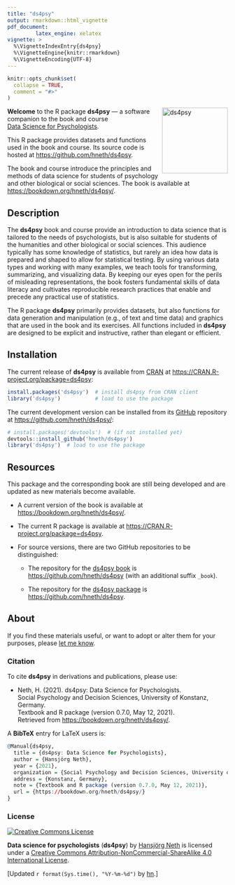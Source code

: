 ```yaml
---
title: "ds4psy"
output: rmarkdown::html_vignette
pdf_document:
         latex_engine: xelatex
vignette: >
  %\VignetteIndexEntry{ds4psy}
  %\VignetteEngine{knitr::rmarkdown}
  %\VignetteEncoding{UTF-8}
---
```


```r
knitr::opts_chunk$set(
  collapse = TRUE,
  comment = "#>"
)
```

<!-- ds4psy logo 1: -->
<a href="https://bookdown.org/hneth/ds4psy/">
<img src = "./../inst/images/ds4psy.png" alt = "ds4psy" width = "150px" align = "right" style = "width: 150px; float: right; border:11;"/>
</a>


**Welcome** to the R package **ds4psy** &mdash; a software companion to the book and course<br/>
[Data Science for Psychologists](https://bookdown.org/hneth/ds4psy/).   

This R package provides datasets and functions used in the book and course. 
Its source code is hosted at <https://github.com/hneth/ds4psy>. 

The book and course introduce the principles and methods of data science for students of psychology and other biological or social sciences. 
The book is available at <https://bookdown.org/hneth/ds4psy/>. 


## Description

The **ds4psy** book and course provide an introduction to data science that is tailored to the needs of psychologists, but is also suitable for students of the humanities and other biological or social sciences. 
This audience typically has some knowledge of statistics, but rarely an idea how data is prepared and shaped to allow for statistical testing. 
By using various data types and working with many examples, we teach tools for transforming, summarizing, and visualizing data. By keeping our eyes open for the perils of misleading representations, the book fosters fundamental skills of data literacy and cultivates reproducible research practices that enable and precede any practical use of statistics. 

The R package **ds4psy** primarily provides datasets, but also functions for data generation and manipulation (e.g., of text and time data) and graphics that are used in the book and its exercises. All functions included in **ds4psy** are designed to be explicit and instructive, rather than elegant or efficient. 


## Installation

The current release of **ds4psy** is available from [CRAN](https://CRAN.R-project.org/) at <https://CRAN.R-project.org/package=ds4psy>:

```r
install.packages('ds4psy')  # install ds4psy from CRAN client
library('ds4psy')           # load to use the package
```

The current development version can be installed from its [GitHub](https://github.com) repository at <https://github.com/hneth/ds4psy/>: 

```r
# install.packages('devtools')  # (if not installed yet)
devtools::install_github('hneth/ds4psy')
library('ds4psy')  # load to use the package
```


## Resources

This package and the corresponding book are still being developed and are updated as new materials become available.  

- A current version of the book is available at <https://bookdown.org/hneth/ds4psy/>.  

- The current R package is available at <https://CRAN.R-project.org/package=ds4psy>.  

- For source versions, there are two GitHub repositories to be distinguished:  

    - The repository for the [ds4psy book](https://bookdown.org/hneth/ds4psy/) is <https://github.com/hneth/ds4psy> (with an additional suffix `_book`). 

    - The repository for the [ds4psy package](https://github.com/hneth/ds4psy/) is <https://github.com/hneth/ds4psy>.  

<!-- - The current course syllabus is available at <http://rpository.com/ds4psy/>.    -->


## About

If you find these materials useful, or want to adopt or alter them for your purposes, please [let me know](https://www.spds.uni-konstanz.de/hans-neth). 


### Citation

To cite **ds4psy** in derivations and publications, please use:

- Neth, H. (2021). ds4psy: Data Science for Psychologists.  
Social Psychology and Decision Sciences, University of Konstanz, Germany.  
Textbook and R package (version 0.7.0, May 12, 2021).  
Retrieved from <https://bookdown.org/hneth/ds4psy/>.

A **BibTeX** entry for LaTeX users is: 

```r
@Manual{ds4psy,
  title = {ds4psy: Data Science for Psychologists},
  author = {Hansjörg Neth},
  year = {2021},
  organization = {Social Psychology and Decision Sciences, University of Konstanz},
  address = {Konstanz, Germany},
  note = {Textbook and R package (version 0.7.0, May 12, 2021)},
  url = {https://bookdown.org/hneth/ds4psy/}
}
```


### License

<!-- (a) Use online image: -->

<!-- <a rel="license" href="https://creativecommons.org/licenses/by-nc-sa/4.0/"><img alt="Creative Commons License" style="border-width:0" src="https://i.creativecommons.org/l/by-nc-sa/4.0/88x31.png" /></a> -->

<!-- (b) Use local image: -->

<a rel="license" href="https://creativecommons.org/licenses/by-nc-sa/4.0/"><img alt="Creative Commons License" style="border-width:0" src = "./../inst/images/CC_BY_NC_SA.png" /></a>


<!-- License text:  -->

<span xmlns:dct="http://purl.org/dc/terms/" property="dct:title">**Data science for psychologists** (**ds4psy**)</span> by <a xmlns:cc="https://creativecommons.org/ns#" href="https://neth.de" property="cc:attributionName" rel="cc:attributionURL">Hansjörg Neth</a> is licensed under a <a rel="license" href="https://creativecommons.org/licenses/by-nc-sa/4.0/">Creative Commons Attribution-NonCommercial-ShareAlike 4.0 International License</a>. 

<!-- Update: -->

[Updated `r format(Sys.time(), "%Y-%m-%d")` by [hn](https://neth.de).]  

<!-- eof. -->